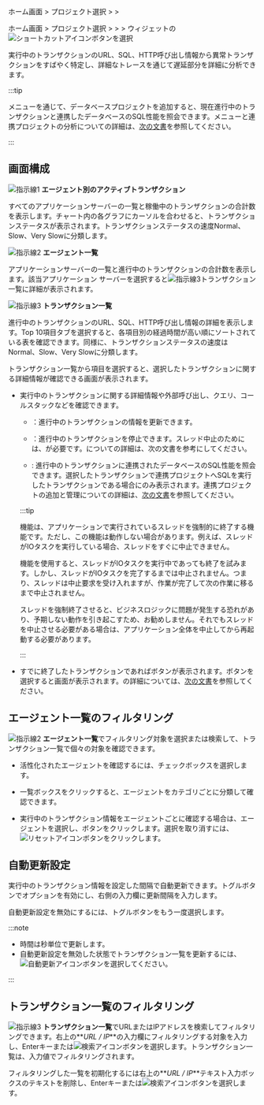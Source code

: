 <InDoc product="java">

ホーム画面 &gt; プロジェクト選択 &gt; <Cmdname sid="dashboard" className="uitext" /> &gt; <Cmdname sid="AA002" className="uitext" />

</InDoc>

<Xclude product="java">

ホーム画面 &gt; プロジェクト選択 &gt; <Cmdname sid="dashboard" className="uitext" /> &gt; <Cmdname sid="appDashboard" className="uitext" /> &gt; <Cmdname sid="AA002" className="uitext" />ウィジェットの![ショートカットアイコン](/img/right-arrow.svg)ボタンを選択

</Xclude>

実行中のトランザクションのURL、SQL、HTTP呼び出し情報から異常トランザクションをすばやく特定し、詳細なトレースを通じて遅延部分を詳細に分析できます。

<InDoc product="java">

:::tip

<Cmdname sid="side_correlatedProjectManagement" className="uitext" />メニューを通じて、データベースプロジェクトを追加すると、現在進行中のトランザクションと連携したデータベースのSQL性能を照会できます。<Cmdname sid="side_correlatedProjectManagement" className="uitext" />メニューと連携プロジェクトの分析についての詳細は、[次の文書](linked-projects)を参照してください。

:::

</InDoc>

## 画面構成

<ImgLang img='dashboard-active-transaction.png' desc='アクティブトランザクション' />

![指示線1](/img/number-01.png) **エージェント別のアクティブトランザクション**

すべてのアプリケーションサーバーの一覧と稼働中のトランザクションの合計数を表示します。チャート内の各グラフにカーソルを合わせると、トランザクションステータスが表示されます。トランザクションステータスの速度<span class='normal'>Normal</span>、<span class='slow'>Slow</span>、<span class='vslow'>Very Slow</span>に分類します。

![指示線2](/img/number-02.png) **エージェント一覧**

アプリケーションサーバーの一覧と進行中のトランザクションの合計数を表示します。該当アプリケーション サーバーを選択すると![指示線3](/img/number-03.png)トランザクション一覧に詳細が表示されます。

![指示線3](/img/number-03.png) **トランザクション一覧**

進行中のトランザクションのURL、SQL、HTTP呼び出し情報の詳細を表示します。Top 10項目タブを選択すると、各項目別の経過時間が高い順にソートされている表を確認できます。同様に、トランザクションステータスの速度は<span class='normal'>Normal</span>、<span class='slow'>Slow</span>、<span class='vslow'>Very Slow</span>に分類します。

<InDoc product='java'>

トランザクション一覧から項目を選択すると、選択したトランザクションに関する詳細情報が確認できる<Cmdname sid="active_transaction" className="uitext" />画面が表示されます。

<ImgLang img='dashboard-active-transaction-details.png' desc='アクティブTX' />

- 実行中のトランザクションに関する詳細情報や外部呼び出し、クエリ、コールスタックなどを確認できます。

  - <Cmdname sid="refresh_all" className="uitext" />：進行中のトランザクションの情報を更新できます。

  - <Cmdname sid="stop_thread" className="uitext" />：進行中のトランザクションを停止できます。スレッド中止のためには、<Cmdname sid="secret_key" className="uitext" />が必要です。<Cmdname sid="secret_key" className="uitext" />についての詳細は、<Link to="install-agent#security">次の文書</Link>を参考にしてください。

  - <Cmdname sid="BTN08518" className="uitext" />: 進行中のトランザクションに連携されたデータベースのSQL性能を照会できます。選択したトランザクションで連携プロジェクトへSQLを実行したトランザクションである場合にのみ表示されます。連携プロジェクトの追加と管理についての詳細は、[次の文書](linked-projects)を参照してください。

  :::tip

  <Cmdname sid="stop_thread" className="uitext" />機能は、アプリケーションで実行されているスレッドを強制的に終了する機能です。ただし、この機能は動作しない場合があります。例えば、スレッドがIOタスクを実行している場合、スレッドをすぐに中止できません。

  <Cmdname sid="stop_thread" className="uitext" />機能を使用すると、スレッドがIOタスクを実行中であっても終了を試みます。しかし、スレッドがIOタスクを完了するまでは中止されません。つまり、スレッドは中止要求を受け入れますが、作業が完了して次の作業に移るまで中止されません。

  スレッドを強制終了させると、ビジネスロジックに問題が発生する恐れがあり、予期しない動作を引き起こすため、お勧めしません。それでもスレッドを中止させる必要がある場合は、アプリケーション全体を中止してから再起動する必要があります。

  :::

- すでに終了したトランザクションであれば<Cmdname sid="show_trace" className="uitext" />ボタンが表示されます。ボタンを選択すると<Cmdname sid="TTL06527" className="uitext" />画面が表示されます。<Cmdname sid="TTL06527" className="uitext" />の詳細については、[次の文書](trs-profile#transaction-info)を参照してください。

</InDoc>

## エージェント一覧のフィルタリング

![指示線2](/img/number-02.png) **エージェント一覧**でフィルタリング対象を選択または検索して、トランザクション一覧で個々の対象を確認できます。 

- 活性化されたエージェントを確認するには、<Cmdname sid="active_only" className="uitext" />チェックボックスを選択します。

- <Cmdname sid="all_agents" className="uitext" />一覧ボックスをクリックすると、エージェントをカテゴリごとに分類して確認できます。

- 実行中のトランザクション情報をエージェントごとに確認する場合は、エージェントを選択し、<Cmdname sid="apply" className="uitext" />ボタンをクリックします。選択を取り消すには、![リセットアイコン](/img/ico-reset.svg)ボタンをクリックします。

## 自動更新設定

実行中のトランザクション情報を設定した間隔で自動更新できます。<Cmdname sid="auto_refresh_sec" className="uitext" />トグルボタンでオプションを有効にし、右側の入力欄に更新間隔を入力します。

自動更新設定を無効にするには、<Cmdname sid="auto_refresh_sec" className="uitext" />トグルボタンをもう一度選択します。

:::note

- 時間は秒単位で更新します。
- 自動更新設定を無効した状態でトランザクション一覧を更新するには、![自動更新アイコン](/img/ico-refresh.png)ボタンを選択してください。

:::

## トランザクション一覧のフィルタリング

![指示線3](/img/number-03.png) **トランザクション一覧**でURLまたはIPアドレスを検索してフィルタリングできます。右上の**_URL / IP_**の入力欄にフィルタリングする対象を入力し、Enterキーまたは![検索アイコン](/img/ico-search.svg)ボタンを選択します。トランザクション一覧は、入力値でフィルタリングされます。

フィルタリングした一覧を初期化するには右上の**_URL / IP_**テキスト入力ボックスのテキストを削除し、Enterキーまたは![検索アイコン](/img/ico-search.svg)ボタンを選択します。
